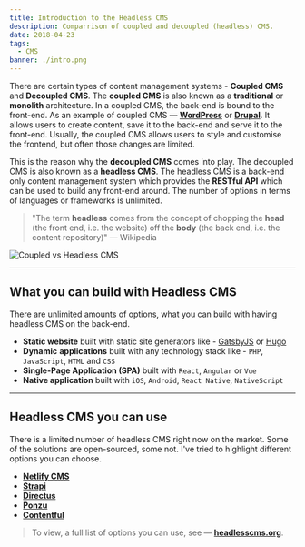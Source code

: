 ```yaml
---
title: Introduction to the Headless CMS
description: Comparrison of coupled and decoupled (headless) CMS.
date: 2018-04-23
tags:
  - CMS
banner: ./intro.png
---
```


There are certain types of content management systems - **Coupled CMS** and **Decoupled CMS**. The **coupled CMS** is also known as a **traditional** or **monolith** architecture. In a coupled CMS, the back-end is bound to the front-end. As an example of coupled CMS — **[WordPress](https://wordpress.org/)** or **[Drupal](https://www.drupal.org/)**. It allows users to create content, save it to the back-end and serve it to the front-end. Usually, the coupled CMS allows users to style and customise the frontend, but often those changes are limited.

This is the reason why the **decoupled CMS** comes into play. The decoupled CMS is also known as a **headless CMS**. The headless CMS is a back-end only content management system which provides the **RESTful API** which can be used to build any front-end around. The number of options in terms of languages or frameworks is unlimited.

> "The term **headless** comes from the concept of chopping the **head** (the front end, i.e. the website) off the **body** (the back end, i.e. the content repository)" — Wikipedia

![Coupled vs Headless CMS](./coupled_vs_headless.png)

---

## What you can build with Headless CMS

There are unlimited amounts of options, what you can build with having headless CMS on the back-end.

- **Static website** built with static site generators like - [GatsbyJS](https://www.gatsbyjs.org/) or [Hugo](https://gohugo.io/)
- **Dynamic** **applications** built with any technology stack like - `PHP`, `JavaScript`, `HTML` and `CSS`
- **Single-Page Application (SPA)** built with `React`, `Angular` or `Vue`
- **Native application** built with `iOS`, `Android`, `React Native`, `NativeScript`

---

## Headless CMS you can use

There is a limited number of headless CMS right now on the market. Some of the solutions are open-sourced, some not. I've tried to highlight different options you can choose.

- [**Netlify CMS**](https://www.netlifycms.org/)
- [**Strapi**](https://strapi.io/)
- [**Directus**](https://getdirectus.com/)
- [**Ponzu**](https://github.com/ponzu-cms/ponzu)
- [**Contentful**](https://www.contentful.com/)

> To view, a full list of options you can use, see — **[headlesscms.org](https://headlesscms.org/)**.
